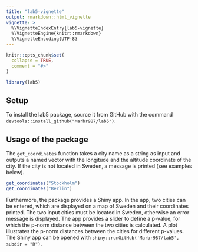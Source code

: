 ```yaml
---
title: "lab5-vignette"
output: rmarkdown::html_vignette
vignette: >
  %\VignetteIndexEntry{lab5-vignette}
  %\VignetteEngine{knitr::rmarkdown}
  %\VignetteEncoding{UTF-8}
---
```


```r
knitr::opts_chunk$set(
  collapse = TRUE,
  comment = "#>"
)
```

```r
library(lab5)
```

## Setup
To install the lab5 package, source it from GitHub with the command `devtools::install_github("Marbr987/lab5")`.

## Usage of the package

The `get_coordinates` function takes a city name as a string as input and outputs a named vector with the longitude and the altitude coordinate of the city. If the city is not located in Sweden, a message is printed (see examples below).
```r
get_coordinates("Stockholm")
get_coordinates("Berlin")
```

Furthermore, the package provides a Shiny app. In the app, two cities can be entered, which are displayed on a map of Sweden and their coordinates printed. The two input cities must be located in Sweden, otherwise an error message is displayed.
The app provides a slider to define a p-value, for which the p-norm distance between the two cities is calculated. A plot illustrates the p-norm distances between the cities for different p-values.
The Shiny app can be opened with `shiny::runGitHub('Marbr987/lab5', subdir = "R")`.
